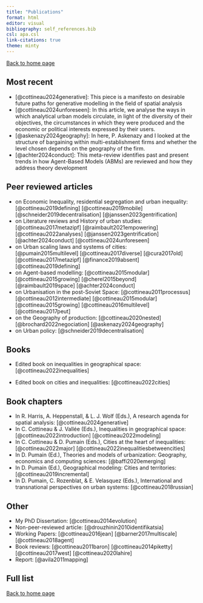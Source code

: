 ```yaml
---
title: "Publications"
format: html
editor: visual
bibliography: self_references.bib 
csl: apa.csl
link-citations: true
theme: minty 
---
```

[Back to home page](http://clementinecttn.github.io/)

## Most recent {#publi-recent}

-   [@cottineau2024generative]: This piece is a manifesto on desirable future paths for generative modelling in the field of spatial analysis
-   [@cottineau2024unforeseen]: In this article, we analyse the ways in which analytical urban models circulate, in light of the diversity of their objectives, the circumstances in which they were produced and the economic or political interests expressed by their users.
-   [@askenazy2024geography]: In here, P. Askenazy and I looked at the structure of bargaining within multi-establishment firms and whether the level chosen depends on the geography of the firm.
-   [@achter2024conduct]: This meta-review identifies past and present trends in how Agent-Based Models (ABMs) are reviewed and how they address theory development

## Peer reviewed articles {#publi-articles}

-   on Economic Inequality, residential segregation and urban inequality: [@cottineau2019defining] [@cottineau2019mobile] [@schneider2019decentralisation] [@janssen2023gentrification]
-   on Literature reviews and History of urban studies: [@cottineau2017metazipf] [@raimbault2021empowering] [@cottineau2022analyses] [@janssen2023gentrification] [@achter2024conduct] [@cottineau2024unforeseen]
-   on Urban scaling laws and systems of cities:\
    [@pumain2015multilevel] [@cottineau2017diverse] [@cura2017old] [@cottineau2017metazipf] [@finance2019absent] [@cottineau2019defining]
-   on Agent-based modelling: [@cottineau2015modular] [@cottineau2015growing] [@cherel2015beyond] [@raimbault2019space] [@achter2024conduct]
-   on Urbanisation in the post-Soviet Space: [@cottineau2011processus] [@cottineau2012intermediate] [@cottineau2015modular] [@cottineau2015growing] [@cottineau2016multilevel] [@cottineau2017peut]
-   on the Geography of production: [@cottineau2020nested] [@brochard2022negociation] [@askenazy2024geography]
-   on Urban policy: [@schneider2019decentralisation]

## Books {#publi-books}

-   Edited book on inequalities in geographical space: [@cottineau2022inequalities]

-   Edited book on cities and inequalities: [@cottineau2022cities]

## Book chapters {#publi-book-chapters}

-   In R. Harris, A. Heppenstall, & L. J. Wolf (Eds.), A research agenda for spatial analysis: [@cottineau2024generative]
-   In C. Cottineau & J. Vallée (Eds.), Inequalities in geographical space: [@cottineau2022introduction] [@cottineau2022modeling]
-   In C. Cottineau & D. Pumain (Eds.), Cities at the heart of inequalities: [@cottineau2022major] [@cottineau2022inequalitiesbetweencities]
-   In D. Pumain (Ed.), Theories and models of urbanization: Geography, economics and computing sciences: [@baffi2020emerging]
-   In D. Pumain (Ed.), Geographical modeling: Cities and territories: [@cottineau2019incremental]
-   In D. Pumain, C. Rozenblat, & E. Velasquez (Eds.), International and transnational perspectives on urban systems: [@cottineau2018russian]

## Other {#publi-other}

-   My PhD Dissertation: [@cottineau2014evolution]
-   Non-peer-reviewed article: [@drouzhinin2010identifikatsia]
-   Working Papers: [@cottineau2016jean] [@barner2017multiscale] [@cottineau2018agent]
-   Book reviews: [@cottineau2011baron] [@cottineau2014piketty] [@cottineau2017west] [@cottineau2020lahire]
-   Report: [@avila2011mapping]

## Full list {#publi-list}

::: {#refs}
:::

[Back to home page](http://clementinecttn.github.io/)